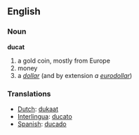 ==English==
===Noun===
'''ducat'''
# a gold coin, mostly from Europe
# money
# a ''[[dollar]]'' (and by extension ''a [[euro|eurodollar]]'')

=== Translations ===
*[[Dutch]]: [[dukaat]]
*[[Interlingua]]: [[ducato]]
*[[Spanish]]: [[ducado]]